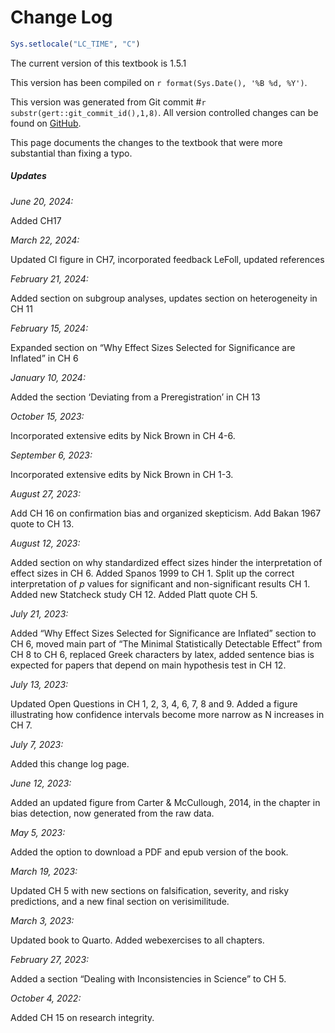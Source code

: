 # Change Log {.unnumbered}

```r
Sys.setlocale("LC_TIME", "C")
```

The current version of this textbook is 1.5.1 

This version has been compiled on `r format(Sys.Date(), '%B %d, %Y')`.

This version was generated from Git commit #`r substr(gert::git_commit_id(),1,8)`. All version controlled changes can be found on [GitHub](https://github.com/Lakens/statistical_inferences).

This page documents the changes to the textbook that were more substantial than fixing a typo. 

##### Updates {#sec-changelog}

*June 20, 2024:*

Added CH17

*March 22, 2024:*

Updated CI figure in CH7, incorporated feedback LeFoll, updated references

*February 21, 2024:*

Added section on subgroup analyses, updates section on heterogeneity in CH 11

*February 15, 2024:*

Expanded section on "Why Effect Sizes Selected for Significance are Inflated" in CH 6

*January 10, 2024:*

Added the section 'Deviating from a Preregistration' in CH 13

*October 15, 2023:*

Incorporated extensive edits by Nick Brown in CH 4-6. 

*September 6, 2023:*

Incorporated extensive edits by Nick Brown in CH 1-3. 

*August 27, 2023:*

Add CH 16 on confirmation bias and organized skepticism. Add Bakan 1967 quote to CH 13. 

*August 12, 2023:*

Added section on why standardized effect sizes hinder the interpretation of effect sizes in CH 6. Added Spanos 1999 to CH 1. Split up the correct interpretation of *p* values for significant and non-significant results CH 1. Added new Statcheck study CH 12. Added Platt quote CH 5. 

*July 21, 2023:*

Added "Why Effect Sizes Selected for Significance are Inflated" section to CH 6, moved main part of "The Minimal Statistically Detectable Effect" from CH 8 to CH 6, replaced Greek characters by latex, added sentence bias is expected for papers that depend on main hypothesis test in CH 12. 

*July 13, 2023:*

Updated Open Questions in CH 1, 2, 3, 4, 6, 7, 8 and 9. Added a figure illustrating how confidence intervals become more narrow as N increases in CH 7.

*July 7, 2023:*

Added this change log page.

*June 12, 2023:*

Added an updated figure from Carter & McCullough, 2014, in the chapter in bias detection, now generated from the raw data. 

*May 5, 2023:* 

Added the option to download a PDF and epub version of the book.

*March 19, 2023:* 

Updated CH 5 with new sections on falsification, severity, and risky predictions, and a new final section on verisimilitude.

*March 3, 2023:* 

Updated book to Quarto. Added webexercises to all chapters.

*February 27, 2023:* 

Added a section "Dealing with Inconsistencies in Science" to CH 5.

*October 4, 2022:*

Added CH 15 on research integrity.
